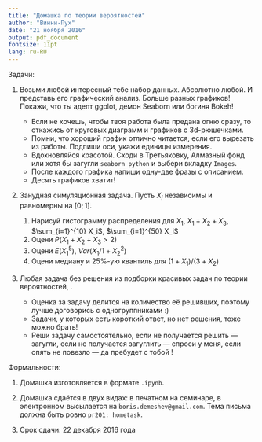 ```yaml
---
title: "Домашка по теории вероятностей"
author: "Винни-Пух"
date: "21 ноября 2016"
output: pdf_document
fontsize: 11pt
lang: ru-RU
---
```


Задачи:

1. Возьми любой интересный тебе набор данных. Абсолютно любой. И представь его графический анализ. Больше разных графиков! Покажи, что ты адепт ggplot, демон Seaborn или богиня Bokeh! 

    - Если не хочешь, чтобы твоя работа была предана огню сразу, то откажись от круговых диаграмм и графиков с 3d-рюшечками.
    - Помни, что хороший график отлично читается, если его вырезать из работы. Подпиши оси, укажи единицы измерения.
    - Вдохновляйся красотой. Сходи в Третьяковку, Алмазный фонд или хотя бы загугли `seaborn python` и выбери вкладку `Images`. 
    - После каждого графика напиши одну-две фразы с описанием.
    - Десять графиков хватит!
  
2. Занудная симуляционная задача. Пусть $X_i$ независимы и равномерны на $[0;1]$.   

    1. Нарисуй гистограмму распределения для $X_1$, $X_1 + X_2 + X_3$, $\sum_{i=1}^{10} X_i$, $\sum_{i=1}^{50} X_i$
    1. Оцени $P(X_1 + X_2 + X_3 > 2)$
    1. Оцени $E(X_1^5)$, $Var(X_1 / 1 + X_2^2)$
    1. Оцени медиану и 25\%-ую квантиль для $(1+X_1) / (3 + X_2)$

3. Любая задача без решения из подборки красивых задач по теории вероятностей, \url{https://github.com/bdemeshev/probability_dna/}. 

    - Оценка за задачу делится на количество её решивших, поэтому лучше договорись с одногруппниками :)
    - Задачи, у которых есть короткий ответ, но нет решения, тоже можно брать!
    - Реши задачу самостоятельно, если не получается решить — загугли, если не получается загуглить — спроси у меня, если опять не повезло — да пребудет с тобой \url{http://math.stackexchange.com/}!


Формальности:

1. Домашка изготовляется в формате `.ipynb`. 

2. Домашка сдаётся в двух видах: в печатном на семинаре, в электронном высылается на `boris.demeshev@gmail.com`. Тема письма должна быть ровно `pr201: hometask`. 

3. Срок сдачи: 22 декабря 2016 года
